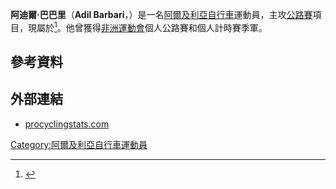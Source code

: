 {{Infobox sportsperson
| name           = 阿迪爾·巴巴里<br />''Adil Barbari''
| image          = 
| image_size     = 
| caption        = 
| birth_name     = 
| fullname       = 
| nickname       = 
| nationality    = 
| residence      = 
| birth_date     = {{birth date and age|1993|5|27|df=yes}}
| birth_place    = [[阿爾及利亞|阿爾及利亞]]{{link-en|El Kantara|El Kantara}}
| death_date     = 
| death_place    = 
| height         = {{height|m=1.86}}
| weight         = {{weight|kg=73}}
| website        = 
| country        = {{ALG}}
| sport          = [[自行車|自行車]]
| event          = [[公路自行車賽|公路賽]]
| olympics       = 
| show-medals    = yes
| medaltemplates = 
{{MedalSport|男子[[自行車|自行車]]}}
{{MedalCountry|{{ALG}}}}
{{MedalCompetition|[[非洲運動會|非洲運動會]]}}
{{MedalBronze|[[2015年非洲運動會|2015年 布拉薩]]|個人公路賽}}
{{MedalBronze|[[2015年非洲運動會|2015年 布拉薩]]|個人計時賽}}
{{MedalCompetition|[[非洲自行車錦標賽|非洲自行車錦標賽]]}}
{{MedalSilver|[[2012年非洲自行車錦標賽|2012年 瓦加杜古]]|U23個人計時賽}}
{{MedalSilver|[[2013年非洲自行車錦標賽|2013年 沙姆沙伊赫]]|團體計時賽}}
{{MedalBronze|[[2012年非洲自行車錦標賽|2012年 瓦加杜古]]|團體計時賽}}
{{MedalBronze|[[2013年非洲自行車錦標賽|2013年 沙姆沙伊赫]]|U23個人計時賽}}
{{MedalBronze|[[2015年非洲自行車錦標賽|2015年 瓦特堡]]|U23個人計時賽}}
}}
'''阿迪爾·巴巴里'''（'''Adil Barbari'''，{{bd|1993年|5月27日|catIdx=Barbari, Adil}}）是一名[[阿爾及利亞|阿爾及利亞]][[自行車|自行車]]運動員，主攻[[公路自行車賽|公路賽]]項目，現屬於{{link-en|杜拜勝利職業自行車隊|Al Nasr Pro Cycling Team–Dubai}}<ref>{{cite web |url=http://www.procyclingstats.com/rider/Adil_Barbari |title=Adil Barbari |publisher=procyclingstats.com |date=2016-05-09 |accessdate=2016-05-09 |archive-date=2019-06-20 |archive-url=https://web.archive.org/web/20190620001801/https://www.procyclingstats.com/rider/Adil_Barbari |dead-url=no }}</ref>。他曾獲得[[2015年非洲運動會|非洲運動會]]個人公路賽和個人計時賽季軍。

== 參考資料 ==
{{Reflist}}

== 外部連結 ==
* [http://www.procyclingstats.com/rider/Adil_Barbari procyclingstats.com] {{Wayback|url=http://www.procyclingstats.com/rider/Adil_Barbari |date=20190620001801 }}

{{Algeria-stub}}

{{DEFAULTSORT:Barbari, Adil}}
[[Category:阿爾及利亞自行車運動員|Category:阿爾及利亞自行車運動員]]